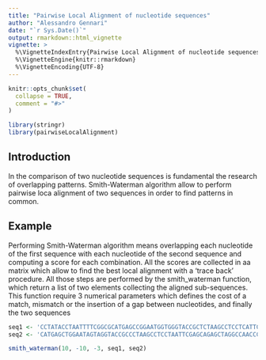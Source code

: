 ```yaml
---
title: "Pairwise Local Alignment of nucleotide sequences"
author: "Alessandro Gennari"
date: "`r Sys.Date()`"
output: rmarkdown::html_vignette
vignette: >
  %\VignetteIndexEntry{Pairwise Local Alignment of nucleotide sequences}
  %\VignetteEngine{knitr::rmarkdown}
  %\VignetteEncoding{UTF-8}
---
```


```r
knitr::opts_chunk$set(
  collapse = TRUE,
  comment = "#>"
)

library(stringr)
library(pairwiseLocalAlignment)
```

## Introduction
In the comparison of two nucleotide sequences is fundamental the research of overlapping patterns. Smith-Waterman algorithm allow to perform pairwise loca alignment of two sequences in order to find patterns in common.

## Example

Performing Smith-Waterman algorithm means overlapping each nucleotide of the first sequence with each nucleotide of the second sequence and computing a score for each combination. All the scores are collected in aa matrix which allow to find the best local alignment with a 'trace back' procedure.
All those steps are performed by the smith_waterman function, which return a list of two elements collecting the aligned sub-sequences. 
This function require 3 numerical parameters which defines the cost of a match, mismatch or the insertion of a gap between nucleotides, and finally the two sequences

```r
seq1 <- 'CCTATACCTAATTTTCGGCGCATGAGCCGGAATGGTGGGTACCGCTCTAAGCCTCCTCATTC'
seq2 <- 'CATGAGCTGGAATAGTAGGTACCGCCCTAAGCCTCCTAATTCGAGCAGAGCTAGGCCAACCC'

smith_waterman(10, -10, -3, seq1, seq2)
```

